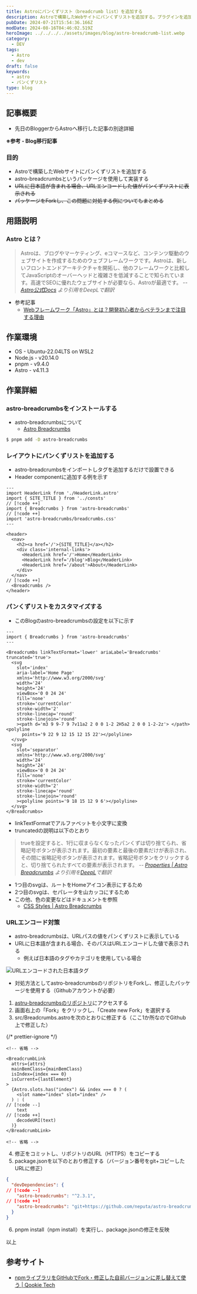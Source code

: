 ```yaml
---
title: Astroにパンくずリスト（breadcrumb list）を追加する
description: Astroで構築したWebサイトにパンくずリストを追加する。プラグインを追加すれば簡単に実装できる。しかしURLに日本語が含まれる場合（タグやカテゴリ）、URLエンコードされた表記となってしまう。プラグインのリポジトリをForkし、デコードした値を表示できるようにする
pubDate: 2024-07-21T15:54:36.166Z
modDate: 2024-08-16T04:46:02.519Z
heroImage: ../../../../assets/images/blog/astro-breadcrumb-list.webp
category:
  - DEV
tags:
  - Astro
  - dev
draft: false
keywords:
  - astro
  - パンくずリスト
type: blog
---
```



## 記事概要

- 先日のBloggerからAstroへ移行した記事の別途詳細

**※参考 - Blog移行記事**

<BlogCard
  title='BlogをBloggerからAstroへ移行した'
  description='10年以上の期間お世話になったGoogle Bloggerに別れを告げ、この度AstroでBlogサイトを構築し移行した。Astroは静的サイトを手軽に開発できる軽量フレームワーク。無料のテンプレートをベースにカスタマイズを行った。それなりの作業ボリュームとなったので、詳細は別記事に分け、今回は移行作業全体をまとめる。'
  url='https://www.neputa-note.net/2024/07/migrated-blogger-to-astro/'
  domain='www.neputa-note.net'
/>

### 目的

- Astroで構築したWebサイトにパンくずリストを追加する
- astro-breadcrumbsというパッケージを使用して実装する
- ~~URLに日本語が含まれる場合、URLエンコードした値がパンくずリストに表示される~~
- ~~パッケージをForkし、この問題に対処する例についてもまとめる~~

## 用語説明

### Astro とは？

> Astroは、ブログやマーケティング、eコマースなど、コンテンツ駆動のウェブサイトを作成するためのウェブフレームワークです。Astroは、新しいフロントエンドアーキテクチャを開拓し、他のフレームワークと比較してJavaScriptのオーバーヘッドと複雑さを低減することで知られています。高速でSEOに優れたウェブサイトが必要なら、Astroが最適です。 <cite>-- [Astro公式Docs](https://docs.astro.build/ja/concepts/why-astro/) より引用をDeepLで翻訳</cite>

- 参考記事
  - [Webフレームワーク「Astro」とは？開発初心者からベテランまで注目する理由](https://codezine.jp/article/detail/17883)

## 作業環境

- OS - Ubuntu-22.04LTS on WSL2
- Node.js - v20.14.0
- pnpm - v9.4.0
- Astro - v4.11.3

## 作業詳細

### astro-breadcrumbsをインストールする

- astro-breadcrumbsについて
  - [Astro Breadcrumbs](https://docs.astro-breadcrumbs.kasimir.dev/start-here/getting-started/)

```bash install
$ pnpm add -D astro-breadcrumbs
```

### レイアウトにパンくずリストを追加する

- astro-breadcrumbsをインポートしタグを追加するだけで設置できる
- Header componentに追加する例を示す

```astro Header.astro
---
import HeaderLink from './HeaderLink.astro'
import { SITE_TITLE } from '../consts'
// [!code ++]
import { Breadcrumbs } from 'astro-breadcrumbs'
// [!code ++]
import 'astro-breadcrumbs/breadcrumbs.css'
---

<header>
  <nav>
    <h2><a href='/'>{SITE_TITLE}</a></h2>
    <div class='internal-links'>
      <HeaderLink href='/'>Home</HeaderLink>
      <HeaderLink href='/blog'>Blog</HeaderLink>
      <HeaderLink href='/about'>About</HeaderLink>
    </div>
  </nav>
// [!code ++]
  <Breadcrumbs />
</header>
```

### パンくずリストをカスタマイズする

- このBlogのastro-breadcrumbsの設定を以下に示す

```astro Header.astro
---
import { Breadcrumbs } from 'astro-breadcrumbs'
---

<Breadcrumbs linkTextFormat='lower' ariaLabel='Breadcrumbs' truncated='true'>
  <svg
    slot='index'
    aria-label='Home Page'
    xmlns='http://www.w3.org/2000/svg'
    width='24'
    height='24'
    viewBox='0 0 24 24'
    fill='none'
    stroke='currentColor'
    stroke-width='2'
    stroke-linecap='round'
    stroke-linejoin='round'
    ><path d='m3 9 9-7 9 7v11a2 2 0 0 1-2 2H5a2 2 0 0 1-2-2z'> </path><polyline
      points='9 22 9 12 15 12 15 22'></polyline>
  </svg>
  <svg
    slot='separator'
    xmlns='http://www.w3.org/2000/svg'
    width='24'
    height='24'
    viewBox='0 0 24 24'
    fill='none'
    stroke='currentColor'
    stroke-width='2'
    stroke-linecap='round'
    stroke-linejoin='round'
    ><polyline points='9 18 15 12 9 6'></polyline>
  </svg>
</Breadcrumbs>
```

- linkTextFormatでアルファベットを小文字に変換
- truncatedの説明は以下のとおり

> trueを設定すると、1行に収まらなくなったパンくずは切り捨てられ、省略記号ボタンが表示されます。最初の要素と最後の要素だけが表示され、その間に省略記号ボタンが表示されます。省略記号ボタンをクリックすると、切り捨てられたすべての要素が表示されます。 <cite>-- [Properties | Astro Breadcrumbs](https://docs.astro-breadcrumbs.kasimir.dev/configuration/properties/#truncated)
> より引用を[DeepL](https://www.deepl.com/ja/translator)で翻訳</cite>

- 1つ目のsvgは、ルートをHomeアイコン表示にするため
- 2つ目のsvgは、セパレータを山カッコにするため
- この他、色の変更などはドキュメントを参照
  - [CSS Styles | Astro Breadcrumbs](https://docs.astro-breadcrumbs.kasimir.dev/styling/css-api/)

### URLエンコード対策

<Alert
  type='info'
  content='2024/08/16 astro-breadcrumbsの開発者からversion 3.0.1でこの問題は解決したと連絡がありました。よって以降の作業はForkしたパッケージの使用例として参照してください。'
/>

- astro-breadcrumbsは、URLパスの値をパンくずリストに表示している
- URLに日本語が含まれる場合、そのパスはURLエンコードした値で表示される
  - 例えば日本語のタグやカテゴリを使用している場合

![URLエンコードされた日本語タグ](@/images/blog/url-encoded-breadcrumbs.webp 'URLエンコードされた日本語タグ')

- 対処方法としてastro-breadcrumbsのリポジトリをForkし、修正したパッケージを使用する（Githubアカウントが必要）

1. [astru-breadcrumbsのリポジトリ](https://github.com/felix-berlin/astro-breadcrumbs)にアクセスする
2. 画面右上の「Fork」をクリックし、「Create new Fork」を選択する
3. src/Breadcrumbs.astroを次のとおりに修正する（ここ1か所なのでGithub上で修正した）

{/* prettier-ignore */}
```astro src/Breadcrumbs.astro
<!-- 省略 -->

<BreadcrumbLink
  attrs={attrs}
  mainBemClass={mainBemClass}
  isIndex={index === 0}
  isCurrent={lastElement}
>
  {Astro.slots.has("index") && index === 0 ? (
    <slot name="index" slot="index" />
  ) : (
// [!code --]
    text
// [!code ++]
    decodeURI(text)
  )}
</BreadcrumbLink>

<!-- 省略 -->
```

4. 修正をコミットし、リポジトリのURL（HTTPS）をコピーする
5. package.jsonを以下のとおり修正する（バージョン番号をgit+コピーしたURLに修正）

```json package.json
{
  "devDependencies": {
// [!code --]
    "astro-breadcrumbs": "^2.3.1",
// [!code ++]
    "astro-breadcrumbs": "git+https://github.com/neputa/astro-breadcrumbs-fork.git"
  }
}
```

6. pnpm install（npm install）を実行し、package.jsonの修正を反映

以上

## 参考サイト

- [npmライブラリをGitHubでFork・修正した自前バージョンに差し替えて使う | Qookie Tech](https://tech.qookie.jp/posts/use-npm-package-github-fork/)
